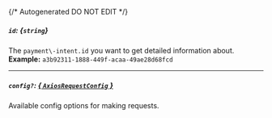 {/* Autogenerated DO NOT EDIT  */}
##### `id`: *{`string`}*
The `payment\-intent.id` you want to get detailed information about.
<br/>
**Example:** `a3b92311-1888-449f-acaa-49ae28d68fcd`

---
##### `config?`: [*{ `AxiosRequestConfig` }*](https://axios-http.com/docs/req_config)
Available config options for making requests.



